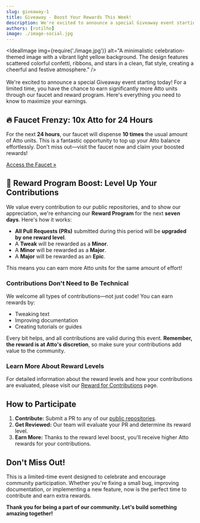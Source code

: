 ```yaml
---
slug: giveaway-1
title: Giveaway - Boost Your Rewards This Week!
description: We're excited to announce a special Giveaway event starting today! For a limited time, you have the chance to earn significantly more Atto units through our faucet and reward program.
authors: [rotilho]
image: ./image-social.jpg
---
```




<IdealImage
  img={require('./image.jpg')}
  alt="A minimalistic celebration-themed image with a vibrant light yellow background. The design features scattered colorful confetti, ribbons, and stars in a clean, flat style, creating a cheerful and festive atmosphere."
/>
<br/>
<br/>
We're excited to announce a special Giveaway event starting today! For a limited time, you have the chance to earn significantly more Atto units through our faucet and reward program. Here's everything you need to know to maximize your earnings.

<!-- truncate -->

## 🔥 Faucet Frenzy: 10x Atto for 24 Hours

For the next **24 hours**, our faucet will dispense **10 times** the usual amount of Atto units. This is a fantastic opportunity to top up your Atto balance effortlessly. Don't miss out—visit the faucet now and claim your boosted rewards!

[Access the Faucet »](/faucet)

## 🚀 Reward Program Boost: Level Up Your Contributions

We value every contribution to our public repositories, and to show our appreciation, we're enhancing our **Reward Program** for the next **seven days**. Here's how it works:

- **All Pull Requests (PRs)** submitted during this period will be **upgraded by one reward level**.
- A **Tweak** will be rewarded as a **Minor**.
- A **Minor** will be rewarded as a **Major**.
- A **Major** will be rewarded as an **Epic**.

This means you can earn more Atto units for the same amount of effort!

### Contributions Don't Need to Be Technical

We welcome all types of contributions—not just code! You can earn rewards by:

- Tweaking text
- Improving documentation
- Creating tutorials or guides

Every bit helps, and all contributions are valid during this event. **Remember, the reward is at Atto's discretion**, so make sure your contributions add value to the community.

### Learn More About Reward Levels

For detailed information about the reward levels and how your contributions are evaluated, please visit our [Reward for Contributions](/docs/reward-for-contributions) page.

## How to Participate

1. **Contribute:** Submit a PR to any of our [public repositories](https://github.com/attocash).
2. **Get Reviewed:** Our team will evaluate your PR and determine its reward level.
3. **Earn More:** Thanks to the reward level boost, you'll receive higher Atto rewards for your contributions.

## Don't Miss Out!

This is a limited-time event designed to celebrate and encourage community participation. Whether you're fixing a small bug, improving documentation, or implementing a new feature, now is the perfect time to contribute and earn extra rewards.

**Thank you for being a part of our community. Let's build something amazing together!**

